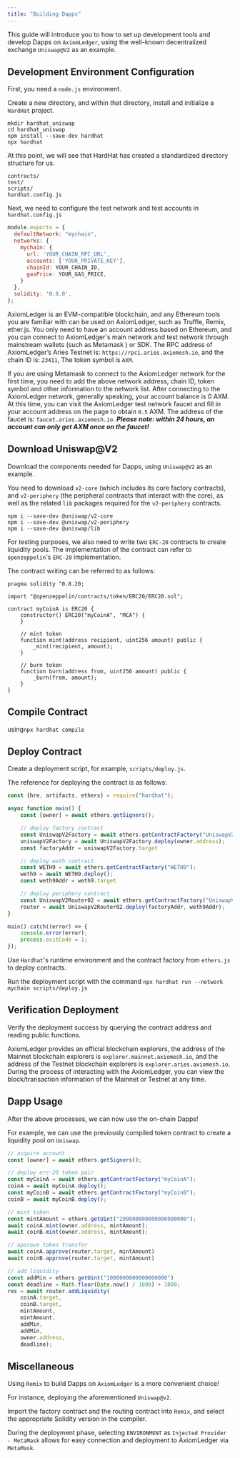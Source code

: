 ```yaml
---
title: "Building Dapps"
---
```


This guide will introduce you to how to set up development tools and develop Dapps on `AxiomLedger`, using the well-known decentralized exchange `Uniswap@V2` as an example.

## Development Environment Configuration

First, you need a `node.js` environment.

Create a new directory, and within that directory, install and initialize a `HardHat` project.

``` shell
mkdir hardhat_uniswap
cd hardhat_uniswap
npm install --save-dev hardhat
npx hardhat
```

At this point, we will see that HardHat has created a standardized directory structure for us.

``` shell
contracts/
test/
scripts/
hardhat.config.js
```

Next, we need to configure the test network and test accounts in `hardhat.config.js`

``` Javascript
module.exports = {
  defaultNetwork: "mychain",
  networks: {
    mychain: {
      url: 'YOUR_CHAIN_RPC_URL',
      accounts: ['YOUR_PRIVATE_KEY'],
      chainId: YOUR_CHAIN_ID,
      gasPrice: YOUR_GAS_PRICE,
    }
  },
  solidity: '0.8.0',
};
```

AxiomLedger is an EVM-compatible blockchain, and any Ethereum tools you are familiar with can be used on AxiomLedger, such as Truffle, Remix, ether.js. You only need to have an account address based on Ethereum, and you can connect to AxiomLedger's main network and test network through mainstream wallets (such as Metamask ) or SDK. The RPC address of AxiomLedger’s Aries Testnet is: `https://rpc1.aries.axiomesh.io`, and the chain ID is: `23411`, The token symbol is `AXM`.

If you are using Metamask to connect to the AxiomLedger network for the first time, you need to add the above network address, chain ID, token symbol and other information to the network list. After connecting to the AxiomLedger network, generally speaking, your account balance is 0 AXM. At this time, you can visit the AxiomLedger test network faucet and fill in your account address on the page to obtain `0.5` AXM. The address of the faucet is: `faucet.aries.axiomesh.io`. ***Please note: within 24 hours, an account can only get AXM once on the faucet!***

## Download Uniswap@V2

Download the components needed for Dapps, using `Uniswap@V2` as an example.

You need to download `v2-core` (which includes its core factory contracts), and `v2-periphery` (the peripheral contracts that interact with the core), as well as the related `lib` packages required for the `v2-periphery` contracts.

``` shell
npm i --save-dev @uniswap/v2-core
npm i --save-dev @uniswap/v2-periphery
npm i --save-dev @uniswap/lib
```

For testing purposes, we also need to write two `ERC-20` contracts to create liquidity pools. The implementation of the contract can refer to `openzeppelin`'s `ERC-20` implementation.

The contract writing can be referred to as follows:

``` Solidity
pragma solidity ^0.8.20;

import "@openzeppelin/contracts/token/ERC20/ERC20.sol";

contract myCoinA is ERC20 {
    constructor() ERC20("myCoinA", "MCA") {
    }

    // mint token
    function mint(address recipient, uint256 amount) public {
        _mint(recipient, amount);
    }

    // burn token
    function burn(address from, uint256 amount) public {
        _burn(from, amount);
    }
}
```

## Compile Contract

using`npx hardhat compile`

## Deploy Contract

Create a deployment script, for example, `scripts/deploy.js`.

The reference for deploying the contract is as follows:

``` Javascript
const {hre, artifacts, ethers} = require("hardhat");

async function main() {
    const [owner] = await ethers.getSigners();

    // deploy factory contract
    const UniswapV2Factory = await ethers.getContractFactory("UniswapV2Factory");
    uniswapV2Factory = await UniswapV2Factory.deploy(owner.address);
    const factoryAddr = uniswapV2Factory.target

    // deploy weth contract
    const WETH9 = await ethers.getContractFactory("WETH9");
    weth9 = await WETH9.deploy();
    const weth9Addr = weth9.target

    // deploy periphery contract
    const UniswapV2Router02 = await ethers.getContractFactory("UniswapV2Router02");
    router = await UniswapV2Router02.deploy(factoryAddr, weth9Addr);
}

main().catch((error) => {
    console.error(error);
    process.exitCode = 1;
});
```

Use `Hardhat`'s runtime environment and the contract factory from `ethers.js` to deploy contracts.

Run the deployment script with the command `npx hardhat run --network mychain scripts/deploy.js`

## Verification Deployment

Verify the deployment success by querying the contract address and reading public functions.

AxiomLedger provides an official blockchain explorers, the address of the Mainnet blockchain explorers is `explorer.mainnet.axiomesh.io`, and the address of the Testnet blockchain explorers is `explorer.aries.axiomesh.io`. During the process of interacting with the AxiomLedger, you can view the block/transaction information of the Mainnet or Testnet at any time.

## Dapp Usage

After the above processes, we can now use the on-chain Dapps!

For example, we can use the previously compiled token contract to create a liquidity pool on `Uniswap`.

``` Javascript
// acquire account
const [owner] = await ethers.getSigners();

// deploy erc-20 token pair
const myCoinA = await ethers.getContractFactory("myCoinA");
coinA = await myCoinA.deploy();
const myCoinB = await ethers.getContractFactory("myCoinB");
coinB = await myCoinB.deploy();

// mint token
const mintAmount = ethers.getUint("200000000000000000000");
await coinA.mint(owner.address, mintAmount);
await coinB.mint(owner.address, mintAmount);

// aporove token transfer
await coinA.approve(router.target, mintAmount)
await coinB.approve(router.target, mintAmount)

// add liquidity
const addMin = ethers.getUint("1000000000000000000")
const deadline = Math.floor(Date.now() / 1000) + 1000;
res = await router.addLiquidity(
    coinA.target,
    coinB.target,
    mintAmount,
    mintAmount,
    addMin,
    addMin,
    owner.address,
    deadline);
```

## Miscellaneous

Using `Remix` to build Dapps on `AxiomLedger` is a more convenient choice!

For instance, deploying the aforementioned `Uniswap@v2`.

Import the factory contract and the routing contract into `Remix`, and select the appropriate Solidity version in the compiler.

During the deployment phase, selecting `ENVIRONMENT` as `Injected Provider - MetaMask` allows for easy connection and deployment to AxiomLedger via `MetaMask`.

